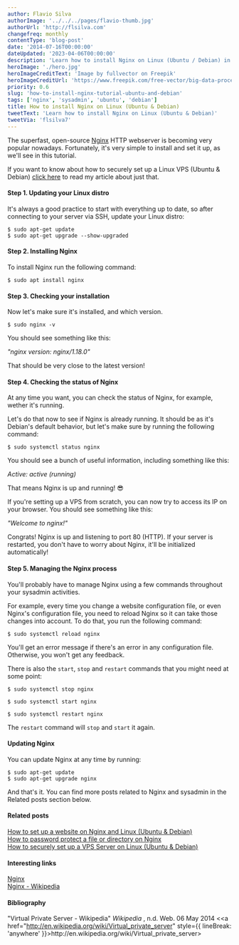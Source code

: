 ```yaml
---
author: Flavio Silva
authorImage: '../../../pages/flavio-thumb.jpg'
authorUrl: 'http://flsilva.com'
changefreq: monthly
contentType: 'blog-post'
date: '2014-07-16T00:00:00'
dateUpdated: '2023-04-06T00:00:00'
description: 'Learn how to install Nginx on Linux (Ubuntu / Debian) in 5 steps.'
heroImage: './hero.jpg'
heroImageCreditText: 'Image by fullvector on Freepik'
heroImageCreditUrl: 'https://www.freepik.com/free-vector/big-data-processing-concept-server-room-blockchain-technology-token-access_3629651.htm#&position=11&from_view=undefined'
priority: 0.6
slug: 'how-to-install-nginx-tutorial-ubuntu-and-debian'
tags: ['nginx', 'sysadmin', 'ubuntu', 'debian']
title: How to install Nginx on Linux (Ubuntu & Debian)
tweetText: 'Learn how to install Nginx on Linux (Ubuntu & Debian)'
tweetVia: 'flsilva7'
---
```



The superfast, open-source [Nginx](http://nginx.org/) HTTP webserver is becoming very popular nowadays.
Fortunately, it's very simple to install and set it up, as we'll see in this tutorial.

If you want to know about how to securely set up a Linux VPS (Ubuntu & Debian) [click here](/blog/how-to-securely-set-up-vps-server-tutorial-ubuntu-and-debian/) to read my article about just that.

<WarningBoxNoRunDollarSign />

#### Step 1. Updating your Linux distro

It's always a good practice to start with everything up to date, so after connecting to your server via SSH, update your Linux distro:

```shell
$ sudo apt-get update
$ sudo apt-get upgrade --show-upgraded
```

#### Step 2. Installing Nginx

To install Nginx run the following command:

```shell
$ sudo apt install nginx
```

#### Step 3. Checking your installation

Now let's make sure it's installed, and which version.

```shell
$ sudo nginx -v
```

You should see something like this:

_"nginx version: nginx/1.18.0"_

That should be very close to the latest version!

#### Step 4. Checking the status of Nginx

At any time you want, you can check the status of Nginx, for example, wether it's running.

Let's do that now to see if Nginx is already running. It should be as it's Debian's default behavior, but let's make sure by running the following command:

```shell
$ sudo systemctl status nginx
```

You should see a bunch of useful information, including something like this:

_Active: active (running)_

That means Nginx is up and running! 😎

If you're setting up a VPS from scratch, you can now try to access its IP on your browser.
You should see something like this:

_"Welcome to nginx!"_

Congrats!
Nginx is up and listening to port 80 (HTTP).
If your server is restarted, you don't have to worry about Nginx, it'll be initialized automatically!

#### Step 5. Managing the Nginx process

You'll probably have to manage Nginx using a few commands throughout your sysadmin activities.

For example, every time you change a website configuration file, or even Nginx's configuration file, you need to reload Nginx so it can take those changes into account.
To do that, you run the following command:

```shell
$ sudo systemctl reload nginx
```

You'll get an error message if there's an error in any configuration file.
Otherwise, you won't get any feedback.

There is also the `start`, `stop` and `restart` commands that you might need at some point:

```shell
$ sudo systemctl stop nginx
```

```shell
$ sudo systemctl start nginx
```

```shell
$ sudo systemctl restart nginx
```

The `restart` command will `stop` and `start` it again.

#### Updating Nginx

You can update Nginx at any time by running:

```shell
$ sudo apt-get update
$ sudo apt-get upgrade nginx
```

And that's it. You can find more posts related to Nginx and sysadmin in the Related posts section below.

#### Related posts

[How to set up a website on Nginx and Linux (Ubuntu & Debian)](/blog/how-to-configure-a-website-on-nginx-and-linux-tutorial/)<br />
[How to password protect a file or directory on Nginx](/blog/how-to-password-protect-file-directory-nginx/)<br />
[How to securely set up a VPS Server on Linux (Ubuntu & Debian)](/blog/how-to-securely-set-up-vps-server-tutorial-ubuntu-and-debian/)

#### Interesting links

[Nginx](http://nginx.org/)<br />
[Nginx - Wikipedia](http://en.wikipedia.org/wiki/Nginx)

#### Bibliography

"Virtual Private Server - Wikipedia" _Wikipedia_ , n.d. Web. 06 May 2014 &#60;<a href="http://en.wikipedia.org/wiki/Virtual_private_server" style={{ lineBreak: 'anywhere' }}>ht<span />tp://en.wikipedia.org/wiki/Virtual_private_server</a>&#62;
